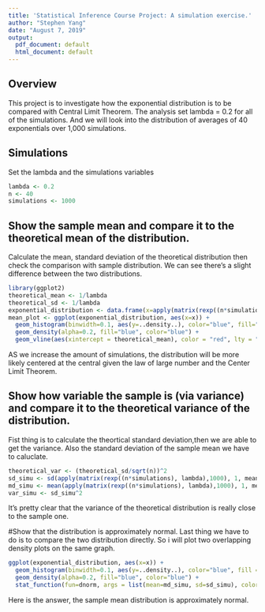```yaml
---
title: 'Statistical Inference Course Project: A simulation exercise.'
author: "Stephen Yang"
date: "August 7, 2019"
output:
  pdf_document: default
  html_document: default
---
```


## Overview
This project is to investigate how the exponential distribution is to be compared with Central Limit Theorem. The analysis set lambda = 0.2 for all of the simulations. And we will look into the distribution of averages of 40 exponentials over 1,000 simulations.

## Simulations
Set the lambda and the simulations variables
```r
lambda <- 0.2
n <- 40
simulations <- 1000
```

## Show the sample mean and compare it to the theoretical mean of the distribution.
Calculate the mean, standard deviation of the theoretical distribution then check the comparison with sample distribution. 
We can see there's a slight difference between the two distributions.
```r
library(ggplot2)
theoretical_mean <- 1/lambda
theoretical_sd <- 1/lambda
exponential_distribution <- data.frame(x=apply(matrix(rexp((n*simulations), lambda),1000),1 ,mean))
mean_plot <- ggplot(exponential_distribution, aes(x=x)) +
  geom_histogram(binwidth=0.1, aes(y=..density..), color="blue", fill="white") +
  geom_density(alpha=0.2, fill="blue", color="blue") +
  geom_vline(aes(xintercept = theoretical_mean), color = "red", lty = "twodash")
```
AS we increase the amount of simulations, the distribution will be more likely  centered at the central given the law of large number and the Center Limit Theorem.

## Show how variable the sample is (via variance) and compare it to the theoretical variance of the distribution.
Fist thing is to calculate the theortical standard deviation,then we are able to get the variance. Also the standard deviation of the sample mean we have to caluclate.
```r
theoretical_var <- (theoretical_sd/sqrt(n))^2
sd_simu <- sd(apply(matrix(rexp((n*simulations), lambda),1000), 1, mean))
md_simu <- mean(apply(matrix(rexp((n*simulations), lambda),1000), 1, mean))
var_simu <- sd_simu^2
```
It's pretty clear that the variance of the theoretical distribution is really close to the sample one.

#Show that the distribution is approximately normal.
Last thing we have to do is to compare the two distribution directly.
So i will plot two overlapping density plots on the same graph. 
```r
ggplot(exponential_distribution, aes(x=x)) + 
  geom_histogram(binwidth=0.1, aes(y=..density..), color="blue", fill = "white") + 
  geom_density(alpha=0.2, fill="blue", color="blue") + 
  stat_function(fun=dnorm, args = list(mean=md_simu, sd=sd_simu), color="red", size=1)
```
Here is the answer, the sample mean distribution is approximately normal.
